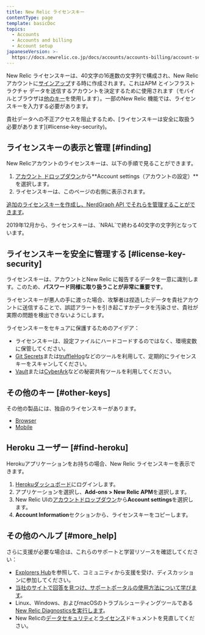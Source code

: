 ```yaml
---
title: New Relic ライセンスキー
contentType: page
template: basicDoc
topics:
  - Accounts
  - Accounts and billing
  - Account setup
japaneseVersion: >-
  https://docs.newrelic.co.jp/docs/accounts/accounts-billing/account-setup/new-relic-license-key
---
```


New Relic ライセンスキーは、40文字の16進数の文字列で構成され、New Relicアカウントに[サインアップ](/docs/subscriptions/creating-your-new-relic-account)する時に作成されます。これはAPM とインフラストラクチャ データを送信するアカウントを決定するために使用されます（モバイルとブラウザは[他のキー](#other-keys)を使用します）。一部のNew Relic 機能では、ライセンスキーを入力する必要があります。

<Callout variant="important">
  貴社データへの不正アクセスを阻止するため、[ライセンスキーは安全に取扱う必要があります](#license-key-security)。
</Callout>

## ライセンスキーの表示と管理 [#finding]

New Relicアカウントのライセンスキーは、以下の手順で見ることができます。

1. [アカウント ドロップダウン](/docs/accounts-partnerships/education/getting-started-new-relic/glossary#account-dropdown)から**Account settings（アカウントの設定）**を選択します。
2. ライセンスキーは、このページの右側に表示されます。

[追加のライセンスキーを作成し、NerdGraph API でそれらを管理することができます](/docs/apis/nerdgraph/examples/use-nerdgraph-manage-license-keys-personal-api-keys)。

<Callout variant="important">
  2019年12月から、ライセンスキーは、`NRAL`で終わる40文字の文字列となっています。
</Callout>

## ライセンスキーを安全に管理する [#license-key-security]

ライセンスキーは、アカウントとNew Relic に報告するデータを一意に識別します。このため、**パスワード同様に取り扱うことが非常に重要です**。

ライセンスキーが悪人の手に渡った場合、攻撃者は捏造したデータを貴社アカウントに送信することで、誤認アラートを引き起こすかデータを汚染させ、貴社が実際の問題を検出できないようにします。

ライセンスキーをセキュアに保護するためのアイデア：

* ライセンスキーは、設定ファイルにハードコードするのではなく、環境変数に保管してください。
* [Git Secrets](https://github.com/awslabs/git-secrets)または[truffleHog](https://github.com/dxa4481/truffleHog)などのツールを利用して、定期的にライセンスキーをスキャンしてください。
* [Vault](https://www.vaultproject.io/)または[CyberArk](https://www.cyberark.com/)などの秘密共有ツールを利用してください。

## その他のキー [#other-keys]

その他の製品には、独自のライセンスキーがあります。

* [Browser](/docs/browser/new-relic-browser/configuration/copy-browser-monitoring-license-key-app-id)
* [Mobile](/docs/mobile-monitoring/new-relic-mobile/maintenance/viewing-your-application-token)

## Heroku ユーザー [#find-heroku]

Herokuアプリケーションをお持ちの場合、New Relic ライセンスキーを表示できます。

1. [Herokuダッシュボード](https://dashboard.heroku.com)にログインします。
2. アプリケーションを選択し、**Add-ons > New Relic APM**を選択します。
3. New Relic UIの[アカウントドロップダウン](/docs/accounts-partnerships/education/getting-started-new-relic/glossary#account-dropdown)から**Account settings**を選択します。
4. **Account Information**セクションから、ライセンスキーをコピーします。

## その他のヘルプ [#more_help]

さらに支援が必要な場合は、これらのサポートと学習リソースを確認してください：

* [Explorers Hub](https://discuss.newrelic.com/)を参照して、コミュニティから支援を受け、ディスカッションに参加してください。
* [当社のサイトで回答を見つけ、サポートポータルの使用方法について学びます](/docs/using-new-relic/welcome-new-relic/get-started/find-help-use-support-portal)。
* Linux、Windows、およびmacOSのトラブルシューティングツールである[New Relic Diagnosticsを実行します](/docs/using-new-relic/cross-product-functions/troubleshooting/new-relic-diagnostics)。
* New Relicの[データセキュリティ](/docs/security)と[ライセンス](/docs/licenses)ドキュメントを見直してください。
